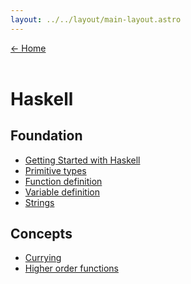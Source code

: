 ```yaml
---
layout: ../../layout/main-layout.astro
---
```


<a href="/">← Home </a> <br /> <br />

# Haskell

## Foundation

- [Getting Started with Haskell](./haskell/hello-world)
- [Primitive types](./haskell/primitive-types)
- [Function definition](./haskell/function-definition)
- [Variable definition](./haskell/variable-definition)
- [Strings](./haskell/strings)

## Concepts

- [Currying](./haskell/currying)
- [Higher order functions](./haskell/higher-order-functions)
